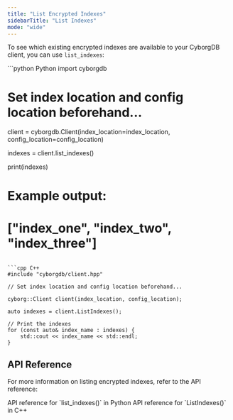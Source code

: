 ```yaml
---
title: "List Encrypted Indexes"
sidebarTitle: "List Indexes"
mode: "wide"
---
```


To see which existing encrypted indexes are available to your CyborgDB client, you can use `list_indexes`:

<CodeGroup>
```python Python
import cyborgdb

# Set index location and config location beforehand...

client = cyborgdb.Client(index_location=index_location, config_location=config_location)

indexes = client.list_indexes()

print(indexes)
# Example output:
# ["index_one", "index_two", "index_three"]
```

```cpp C++
#include "cyborgdb/client.hpp"

// Set index location and config location beforehand...

cyborg::Client client(index_location, config_location);

auto indexes = client.ListIndexes();

// Print the indexes
for (const auto& index_name : indexes) {
    std::cout << index_name << std::endl;
}
```
</CodeGroup>

## API Reference

For more information on listing encrypted indexes, refer to the API reference:

<CardGroup cols={2}>
    <Card title="Python API Reference" href="../../api-reference/python/client/list-indexes" icon="python">
        API reference for `list_indexes()` in Python
    </Card>
    <Card title="C++ API Reference" href="../../api-reference/cpp/client/list-indexes" icon="brackets-curly">
        API reference for `ListIndexes()` in C++
    </Card>
</CardGroup>